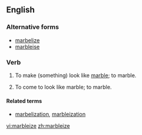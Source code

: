==English==

===Alternative forms===
* [[marbelize]]
* [[marbleise]]

===Verb===
{{en-verb|marbleiz}}

# {{label|en|transitive}} To make (something) look like [[marble]]; to marble.
# {{label|en|intransitive}} To come to look like marble; to marble.

====Related terms====
* [[marbelization]], [[marbleization]]

[[vi:marbleize]]
[[zh:marbleize]]
